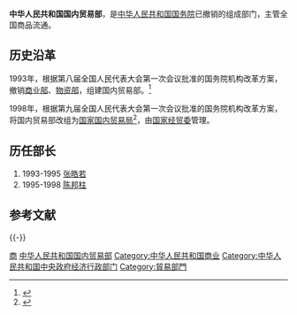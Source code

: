 {{Infobox PRCG
|机构名称 = 中华人民共和国国内贸易部
|标志1 = <!-- 可用于下列机构印章中心图案（按官方规定）：Danghui R.svg 或 {{中国国徽名}} 或 CPPCC emblem.png，此时该机构标志列于“标志2”-->
|标志1宽度 = 
|标志1说明 = 
|上级机构 = [[中华人民共和国国务院|中华人民共和国国务院]]
|机构类型 = [[国务院组成部门|国务院组成部门]]
|行政级别 = 正部级
|沿革链接 = <!--机构沿革目/段落的百科内部链接，自动加“[[　|　]]” 。-->
|被接替者 = [[中华人民共和国商业部|商业部]]<br />[[中华人民共和国物资部|物资部]]
|地址1 = 北京市[[月坛北街|月坛北街]]25号<ref>{{cite journal|title=附录三 机械工业管理机构及领导人员|journal=中国机械工业年鉴|year=1997|pages=附-20|publisher=[[机械工业出版社|机械工业出版社]]|isbn=7-111-05780-5}}</ref>（原物资部）
|时期1 =1993-1998
|机构1 ='''国内贸易部'''
|接替者 =[[国家国内贸易局|国家国内贸易局]]
|脚注 = <!-- 脚注区。可以用<references />，避免使用{{Reflist}}。没有脚注的留空。-->
}}
'''中华人民共和国国内贸易部'''，是[[中华人民共和国国务院|中华人民共和国国务院]]已撤销的组成部门，主管全国商品流通。

== 历史沿革 ==
1993年，根据第八届全国人民代表大会第一次会议批准的国务院机构改革方案，撤销[[中华人民共和国商业部|商业部]]、[[中华人民共和国物资部|物资部]]，组建国内贸易部。<ref>{{Cite web |url=http://www.gov.cn/zhengce/content/2010-12/29/content_7886.htm |title=国务院办公厅关于印发国内贸易部和国家粮食储备局职能配置、内设机构和人员编制方案的通知 |accessdate=2014-08-27 |author=国务院办公厅 |date=1994年3月1日 }}</ref>

1998年，根据第九届全国人民代表大会第一次会议批准的国务院机构改革方案，将国内贸易部改组为[[国家国内贸易局|国家国内贸易局]]<ref>{{Cite web |url=http://www.gov.cn/zhengce/content/2010-11/22/content_7798.htm |title=国务院办公厅关于印发国家国内贸易局职能配置内设机构和人员编制规定的通知 |accessdate=2014-08-27 |author=国务院办公厅 |date=1998年6月17日 |archive-date=2019-05-02 |archive-url=https://web.archive.org/web/20190502154026/http://www.gov.cn/zhengce/content/2010-11/22/content_7798.htm |dead-url=no }}</ref>，由[[中华人民共和国国家经济贸易委员会|国家经贸委]]管理。

== 历任部长 ==
# 1993-1995 [[张皓若|张皓若]]
# 1995-1998 [[陳邦柱_(國內貿易部)|陈邦柱]]

== 参考文献 ==
{{Reflist}}

{{-}}
{{Serial|先前机关|由[[中华人民共和国商业部|中华人民共和国商业部]]与<br>[[中华人民共和国物资部|中华人民共和国物资部]]合并|{{PRC}}[[国务院组成部门|国务院组成部门]]<br />'''中华人民共和国国内贸易部'''<br />1952年8月—1954年11月|后继机关 (撤部设局)| [[中华人民共和国国家经济贸易委员会|中国国家经贸委]]国内贸易局}}
{{国务院/8|组成部门}}

[[Category:国务院已撤销各部|商]]
[[Category:中华人民共和国国内贸易部|]]
[[Category:中华人民共和国商业|Category:中华人民共和国商业]]
[[Category:中华人民共和国中央政府经济行政部门|Category:中华人民共和国中央政府经济行政部门]]
[[Category:貿易部門|Category:貿易部門]]

{{Gov-stub}}
